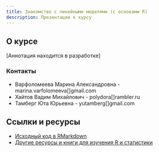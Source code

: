 ```yaml
---
title: Знакомство с линейными моделями (с основами R)
description: Презентации к курсу
---
```

 
## О курсе

[Аннотация находится в разработке]

### Контакты

- Варфоломеева Марина Александровна -  marina.varfolomeeva[]gmail.com
- Хайтов Вадим Михайлович - polydora[]rambler.ru
- Тамберг Юта Юрьевна - yutamberg[]gmail.com

## Ссылки и ресурсы

- [Исходный код в RMarkdown](http://github.com/varmara/glmintro)
- [Другие ресурсы и книги для изучения R и статистики](resources.html)

<!--

- [Как и где можно найти помощь с R и статистикой](more_help.html)

-->

